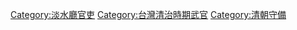 [[Category:淡水廳官吏|Category:淡水廳官吏]]
[[Category:台灣清治時期武官|Category:台灣清治時期武官]]
[[Category:清朝守備|Category:清朝守備]]